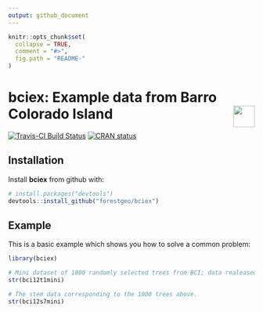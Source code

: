 ```yaml
---
output: github_document
---
```


<!-- Don't edit README.md; instead, please edit README.Rmd -->

```r
knitr::opts_chunk$set(
  collapse = TRUE,
  comment = "#>",
  fig.path = "README-"
)
```

# bciex: Example data from Barro Colorado Island <img src="https://i.imgur.com/39pvr4n.png" align="right" height=44 />


[![Travis-CI Build Status](https://travis-ci.org/forestgeo/bciex.svg?branch=master)](https://travis-ci.org/forestgeo/bciex)
[![CRAN status](http://www.r-pkg.org/badges/version/bciex)](https://cran.r-project.org/package=bciex)

## Installation

Install __bciex__ from github with:

```r
# install.packages("devtools")
devtools::install_github("forestgeo/bciex")
```

## Example

This is a basic example which shows you how to solve a common problem:

```r
library(bciex)

# Mini dataset of 1000 randomly selected trees from BCI; data realeased in 2012
str(bci12t1mini)

# The stem data corresponding to the 1000 trees above.
str(bci12s7mini)
```
